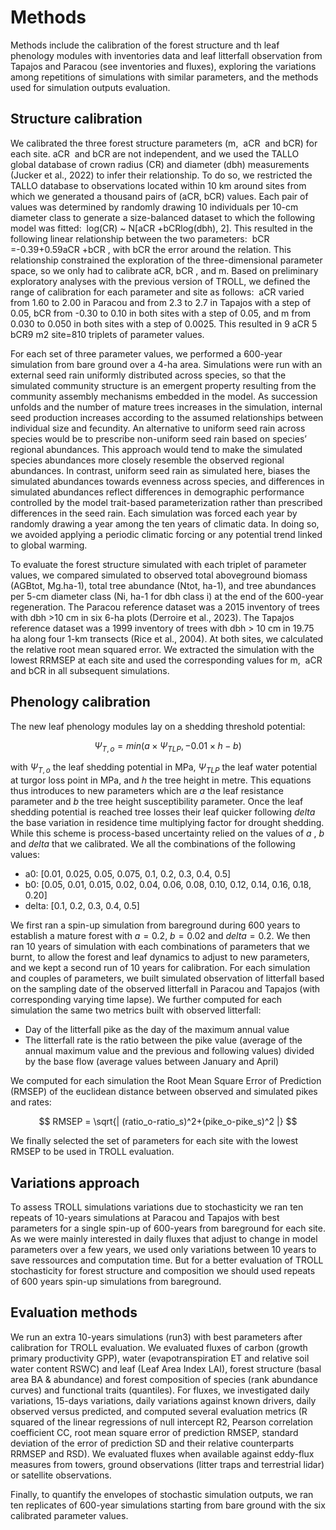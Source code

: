# Methods

Methods include the calibration of the forest structure and th leaf phenology modules with inventories data and leaf litterfall observation from Tapajos and Paracou (see inventories and fluxes), exploring the variations among repetitions of simulations with similar parameters, and the methods used for simulation outputs evaluation.

## Structure calibration

We calibrated the three forest structure parameters (m,  aCR  and bCR) for each site. aCR  and bCR are not independent, and we used the TALLO global database of crown radius (CR) and diameter (dbh) measurements (Jucker et al., 2022) to infer their relationship. To do so, we restricted the TALLO database to observations located within 10 km around sites from which we generated a thousand pairs of (aCR, bCR) values. Each pair of values was determined by randomly drawing 10 individuals per 10-cm diameter class to generate a size-balanced dataset to which the following model was fitted:  log(CR) \~ N\[aCR +bCRlog(dbh), 2\]. This resulted in the following linear relationship between the two parameters:  bCR =-0.39+0.59aCR +bCR , with bCR the error around the relation. This relationship constrained the exploration of the three-dimensional parameter space, so we only had to calibrate aCR, bCR , and m. Based on preliminary exploratory analyses with the previous version of TROLL, we defined the range of calibration for each parameter and site as follows:  aCR varied from 1.60 to 2.00 in Paracou and from 2.3 to 2.7 in Tapajos with a step of 0.05, bCR from -0.30 to 0.10 in both sites with a step of 0.05, and m from 0.030 to 0.050 in both sites with a step of 0.0025. This resulted in 9 aCR 5 bCR9 m2 site=810 triplets of parameter values. 

For each set of three parameter values, we performed a 600-year simulation from bare ground over a 4-ha area. Simulations were run with an external seed rain uniformly distributed across species, so that the simulated community structure is an emergent property resulting from the community assembly mechanisms embedded in the model. As succession unfolds and the number of mature trees increases in the simulation, internal seed production increases according to the assumed relationships between individual size and fecundity. An alternative to uniform seed rain across species would be to prescribe non-uniform seed rain based on species' regional abundances. This approach would tend to make the simulated species abundances more closely resemble the observed regional abundances. In contrast, uniform seed rain as simulated here, biases the simulated abundances towards evenness across species, and differences in simulated abundances reflect differences in demographic performance controlled by the model trait-based parameterization rather than prescribed differences in the seed rain. Each simulation was forced each year by randomly drawing a year among the ten years of climatic data. In doing so, we avoided applying a periodic climatic forcing or any potential trend linked to global warming.

To evaluate the forest structure simulated with each triplet of parameter values, we compared simulated to observed total aboveground biomass (AGBtot, Mg.ha-1), total tree abundance (Ntot, ha-1), and tree abundances per 5-cm diameter class (Ni, ha-1 for dbh class i) at the end of the 600-year regeneration. The Paracou reference dataset was a 2015 inventory of trees with dbh \>10 cm in six 6-ha plots (Derroire et al., 2023). The Tapajos reference dataset was a 1999 inventory of trees with dbh \> 10 cm in 19.75 ha along four 1-km transects (Rice et al., 2004). At both sites, we calculated the relative root mean squared error. We extracted the simulation with the lowest RRMSEP at each site and used the corresponding values for m,  aCR  and bCR in all subsequent simulations.

## Phenology calibration

The new leaf phenology modules lay on a shedding threshold potential:

$$
\Psi_{T,o}=min(a \times \Psi_{TLP}, -0.01\times h-b)
$$

with $\Psi_{T,o}$ the leaf shedding potential in MPa, $\Psi_{TLP}$ the leaf water potential at turgor loss point in MPa, and $h$ the tree height in metre. This equations thus introduces to new parameters which are $a$ the leaf resistance parameter and $b$ the tree height susceptibility parameter. Once the leaf shedding potential is reached tree losses their leaf quicker following $delta$ the base variation in residence time multiplying factor for drought shedding. While this scheme is process-based uncertainty relied on the values of $a$ , $b$ and $delta$ that we calibrated. We all the combinations of the following values:

-   a0: \[0.01, 0.025, 0.05, 0.075, 0.1, 0.2, 0.3, 0.4, 0.5\]
-   b0: \[0.05, 0.01, 0.015, 0.02, 0.04, 0.06, 0.08, 0.10, 0.12, 0.14, 0.16, 0.18, 0.20\]
-   delta: \[0.1, 0.2, 0.3, 0.4, 0.5\]

We first ran a spin-up simulation from bareground during 600 years to establish a mature forest with $a=0.2$, $b=0.02$ and $delta=0.2$. We then ran 10 years of simulation with each combinations of parameters that we burnt, to allow the forest and leaf dynamics to adjust to new parameters, and we kept a second run of 10 years for calibration. For each simulation and couples of parameters, we built simulated observation of litterfall based on the sampling date of the observed litterfall in Paracou and Tapajos (with corresponding varying time lapse). We further computed for each simulation the same two metrics built with observed litterfall:

-   Day of the litterfall pike as the day of the maximum annual value
-   The litterfall rate is the ratio between the pike value (average of the annual maximum value and the previous and following values) divided by the base flow (average values between January and April)

We computed for each simulation the Root Mean Square Error of Prediction (RMSEP) of the euclidean distance between observed and simulated pikes and rates:

$$
RMSEP = \sqrt{| (ratio_o-ratio_s)^2+(pike_o-pike_s)^2 |}
$$

We finally selected the set of parameters for each site with the lowest RMSEP to be used in TROLL evaluation.

## Variations approach

To assess TROLL simulations variations due to stochasticity we ran ten repeats of 10-years simulations at Paracou and Tapajos with best parameters for a single spin-up of 600-years from bareground for each site. As we were mainly interested in daily fluxes that adjust to change in model parameters over a few years, we used only variations between 10 years to save ressources and computation time. But for a better evaluation of TROLL stochasticity for forest structure and composition we should used repeats of 600 years spin-up simulations from bareground.

## Evaluation methods

We run an extra 10-years simulations (run3) with best parameters after calibration for TROLL evaluation. We evaluated fluxes of carbon (growth primary productivity GPP), water (evapotranspiration ET and relative soil water content RSWC) and leaf (Leaf Area Index LAI), forest structure (basal area BA & abundance) and forest composition of species (rank abundance curves) and functional traits (quantiles). For fluxes, we investigated daily variations, 15-days variations, daily variations against known drivers, daily observed versus predicted, and computed several evaluation metrics (R squared of the linear regressions of null intercept R2, Pearson correlation coefficient CC, root mean square error of prediction RMSEP, standard deviation of the error of prediction SD and their relative counterparts RRMSEP and RSD). We evaluated fluxes when available against eddy-flux measures from towers, ground observations (litter traps and terrestrial lidar) or satellite observations.

Finally, to quantify the envelopes of stochastic simulation outputs, we ran ten replicates of 600-year simulations starting from bare ground with the six calibrated parameter values.
